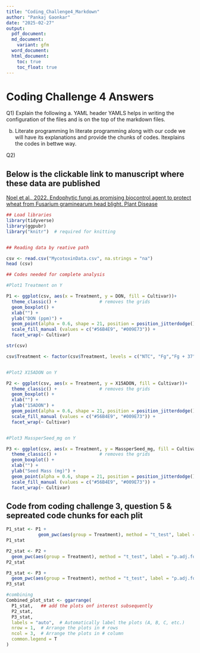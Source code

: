 ```yaml
---
title: "Coding_Challenge4_Markdown"
author: "Pankaj Gaonkar"
date: "2025-02-27"
output:
  pdf_document:
  md_document:
    variant: gfm
  word_document:
  html_document:
    toc: true
    toc_float: true
---
```


# Coding Challenge 4 Answers

Q1) Explain the following
a.	YAML header
YAMLS helps in writing the configuration of the files and is on the top of the markdown files.


b.	Literate programming
In literate programming along with our code we will have its explanations and provide the chunks of codes. Itexplains the codes in bettwe way.

Q2)

## Below is the clickable link to manuscript where these data are published

[Noel et al., 2022. Endophytic fungi as promising biocontrol agent to protect wheat from Fusarium graminearum head blight. Plant Disease](https://doi.org/10.1094/PDIS-06-21-1253-RE)


```r
## Load libraries
library(tidyverse)
library(ggpubr)
library("knitr")  # required for knitting


## Reading data by reative path

csv <- read.csv("MycotoxinData.csv", na.strings = "na")
head (csv)

## Codes needed for complete analysis

#Plot1 Treatment on Y

P1 <- ggplot(csv, aes(x = Treatment, y = DON, fill = Cultivar))+
  theme_classic() +                # removes the grids
  geom_boxplot() + 
  xlab("") +
  ylab("DON (ppm)") +
  geom_point(alpha = 0.6, shape = 21, position = position_jitterdodge()) +
  scale_fill_manual (values = c("#56B4E9", "#009E73")) +
  facet_wrap(~ Cultivar) 

str(csv)

csv$Treatment <- factor(csv$Treatment, levels = c("NTC", "Fg","Fg + 37", "Fg + 40", "Fg + 70"))


#Plot2 X15ADON on Y

P2 <- ggplot(csv, aes(x = Treatment, y = X15ADON, fill = Cultivar))+
  theme_classic() +                # removes the grids
  geom_boxplot() + 
  xlab("") +
  ylab("15ADON") +
  geom_point(alpha = 0.6, shape = 21, position = position_jitterdodge()) +
  scale_fill_manual (values = c("#56B4E9", "#009E73")) +
  facet_wrap(~ Cultivar) 


#Plot3 MassperSeed_mg on Y

P3 <- ggplot(csv, aes(x = Treatment, y = MassperSeed_mg, fill = Cultivar))+
  theme_classic() +                # removes the grids
  geom_boxplot() + 
  xlab("") +
  ylab("Seed Mass (mg)") +
  geom_point(alpha = 0.6, shape = 21, position = position_jitterdodge()) +
  scale_fill_manual (values = c("#56B4E9", "#009E73")) +
  facet_wrap(~ Cultivar)
```


## Code from coding challenge 3, question 5 & sepreated code chunks for each plit


```r

P1_stat <- P1 + 
            geom_pwc(aes(group = Treatment), method = "t_test", label = "p.adj.format")
P1_stat

```

```r
P2_stat <- P2 + 
  geom_pwc(aes(group = Treatment), method = "t_test", label = "p.adj.format")
P2_stat
```

```r
P3_stat <- P3 + 
  geom_pwc(aes(group = Treatment), method = "t_test", label = "p.adj.format")
P3_stat
```



```r
#combining
Combined_plot_stat <- ggarrange(
  P1_stat,   ## add the plots onf interest subsequently
  P2_stat,
  P3_stat,
  labels = "auto",  # Automatically label the plots (A, B, C, etc.)
  nrow = 1,  # Arrange the plots in # rows
  ncol = 3,  # Arrange the plots in # column
  common.legend = T
)


```



